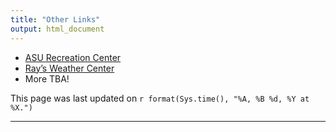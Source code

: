 ```yaml
---
title: "Other Links"
output: html_document
---
```


* [ASU Recreation Center](http://urec.appstate.edu/student-recreation-center)
* [Ray's Weather Center](http://booneweather.com/)
* More TBA!

This page was last updated on `r format(Sys.time(), "%A, %B %d, %Y at %X.")`


* * *